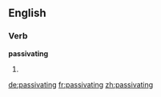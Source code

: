 ==English==

===Verb===
'''passivating'''

# {{present participle of|[[passivate]]}}

[[de:passivating]]
[[fr:passivating]]
[[zh:passivating]]